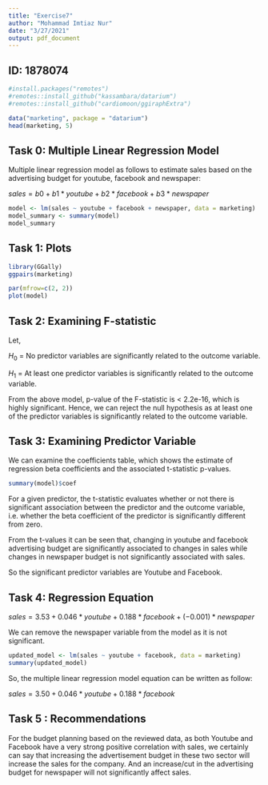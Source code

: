 ```yaml
---
title: "Exercise7"
author: "Mohammad Imtiaz Nur"
date: "3/27/2021"
output: pdf_document
---
```

## ID: 1878074

```r

#install.packages("remotes")
#remotes::install_github("kassambara/datarium")
#remotes::install_github("cardiomoon/ggiraphExtra")
```

```r
data("marketing", package = "datarium")
head(marketing, 5)

```

## Task 0: Multiple Linear Regression Model

Multiple linear regression model as follows to estimate sales based on the advertising budget for youtube, facebook and newspaper:

$sales = b0 + b1*youtube + b2*facebook + b3*newspaper$

```r
model <- lm(sales ~ youtube + facebook + newspaper, data = marketing)
model_summary <- summary(model)
model_summary

```

## Task 1: Plots

```r
library(GGally)
ggpairs(marketing)

par(mfrow=c(2, 2))
plot(model)
```


## Task 2: Examining F-statistic

Let,

$H_0$ = No predictor variables are significantly related to the outcome variable.

$H_1$ = At least one predictor variables is significantly related to the outcome variable.

From the above model, p-value of the F-statistic is < 2.2e-16, which is highly significant. Hence, we can reject the null hypothesis as at least one of the predictor variables is significantly related to the outcome variable.

## Task 3: Examining Predictor Variable

We can examine the coefficients table, which shows the estimate of regression beta coefficients and the associated t-statistic p-values.

```r
summary(model)$coef
```

For a given predictor, the t-statistic evaluates whether or not there is significant association between the predictor and the outcome variable, i.e. whether the beta coefficient of the predictor is significantly different from zero.

From the t-values it can be seen that, changing in youtube and facebook advertising budget are significantly associated to changes in sales while changes in newspaper budget is not significantly associated with sales. 

So the significant predictor variables are Youtube and Facebook.

## Task 4: Regression Equation

$sales = 3.53+ 0.046*youtube + 0.188*facebook + (-0.001)*newspaper$

We can remove the newspaper variable from the model as it is not significant.

```r
updated_model <- lm(sales ~ youtube + facebook, data = marketing)
summary(updated_model)
```
So, the multiple linear regression model equation can be written  as follow: 

$sales = 3.50+ 0.046*youtube + 0.188*facebook$

## Task 5 :  Recommendations

For the budget planning based on the reviewed data, as both Youtube and Facebook have a very strong positive correlation with sales, we certainly can say that increasing the advertisement budget in these two sector will increase the sales for the company. And an increase/cut in the advertising budget for newspaper will not significantly affect sales.
